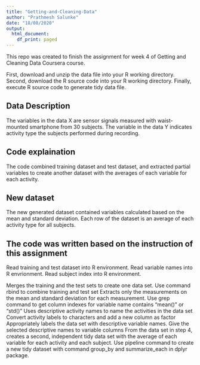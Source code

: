```yaml
---
title: "Getting-and-Cleaning-Data"
author: "Prathmesh Salunke"
date: "18/08/2020"
output:
  html_document:
    df_print: paged
---
```

This repo was created to finish the assignment for week 4 of Getting and Cleaning Data Coursera course.

First, download and unzip the data file into your R working directory.
Second, download the R source code into your R working directory.
Finally, execute R source code to generate tidy data file.

## Data Description

The variables in the data X are sensor signals measured with waist-mounted smartphone from 30 subjects. The variable in the data Y indicates activity type the subjects performed during recording.

## Code explaination
The code combined training dataset and test dataset, and extracted partial variables to create another dataset with the averages of each variable for each activity.

## New dataset
The new generated dataset contained variables calculated based on the mean and standard deviation. Each row of the dataset is an average of each activity type for all subjects.

## The code was written based on the instruction of this assignment
Read training and test dataset into R environment. Read variable names into R envrionment. Read subject index into R environment.

Merges the training and the test sets to create one data set. Use command rbind to combine training and test set
Extracts only the measurements on the mean and standard deviation for each measurement. Use grep command to get column indexes for variable name contains "mean()" or "std()"
Uses descriptive activity names to name the activities in the data set Convert activity labels to characters and add a new column as factor
Appropriately labels the data set with descriptive variable names. Give the selected descriptive names to variable columns
From the data set in step 4, creates a second, independent tidy data set with the average of each variable for each activity and each subject. Use pipeline command to create a new tidy dataset with command group_by and summarize_each in dplyr package.

